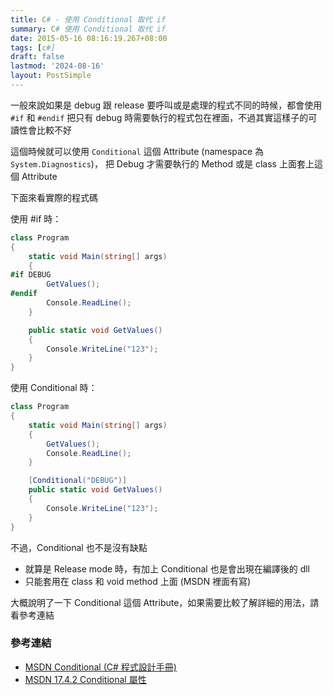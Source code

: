 ```yaml
---
title: C# - 使用 Conditional 取代 if
summary: C# 使用 Conditional 取代 if
date: 2015-05-16 08:16:19.267+08:00
tags: [c#]
draft: false
lastmod: '2024-08-16'
layout: PostSimple
---
```


一般來說如果是 debug 跟 release 要呼叫或是處理的程式不同的時候，都會使用 `#if` 和 `#endif`
把只有 debug 時需要執行的程式包在裡面，不過其實這樣子的可讀性會比較不好

這個時候就可以使用 `Conditional` 這個 Attribute (namespace 為 `System.Diagnostics`)，
把 Debug 才需要執行的 Method 或是 class 上面套上這個 Attribute

下面來看實際的程式碼

使用 #if 時：

```csharp
class Program
{
    static void Main(string[] args)
    {
#if DEBUG
        GetValues();
#endif
        Console.ReadLine();
    }

    public static void GetValues()
    {
        Console.WriteLine("123");
    }
}
```

使用 Conditional 時：

```csharp
class Program
{
    static void Main(string[] args)
    {
        GetValues();
        Console.ReadLine();
    }

    [Conditional("DEBUG")]
    public static void GetValues()
    {
        Console.WriteLine("123");
    }
}
```

不過，Conditional 也不是沒有缺點

- 就算是 Release mode 時，有加上 Conditional 也是會出現在編譯後的 dll
- 只能套用在 class 和 void method 上面 (MSDN 裡面有寫)

大概說明了一下 Conditional 這個 Attribute，如果需要比較了解詳細的用法，請看參考連結

### 參考連結

- [MSDN Conditional (C# 程式設計手冊)](https://msdn.microsoft.com/zh-tw/library/4xssyw96.aspx)
- [MSDN 17.4.2 Conditional 屬性](https://msdn.microsoft.com/zh-tw/library/aa664622.aspx)
